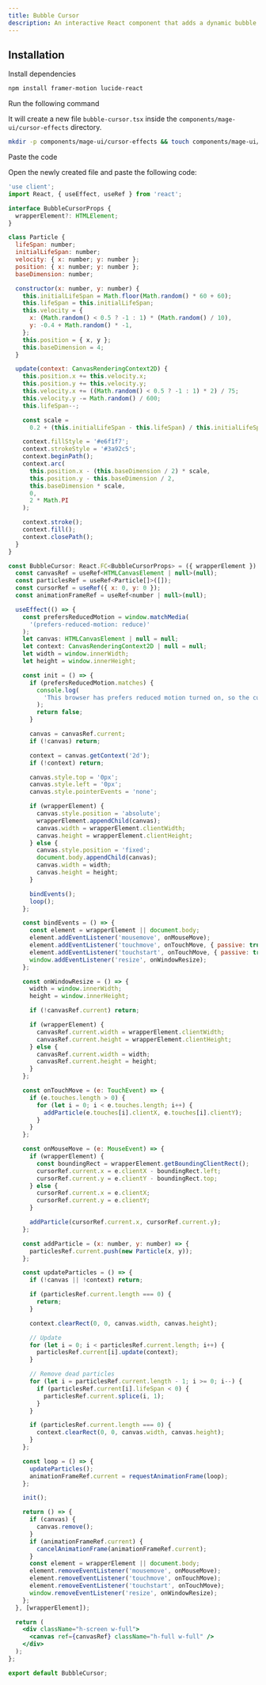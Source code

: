 ```yaml
---
title: Bubble Cursor
description: An interactive React component that adds a dynamic bubble effect, visually tracking cursor movement in real time.
---
```


<ComponentPreview name="cursor-effects-bubble-cursor--docs" />

## Installation

<Steps>
<Step>Install dependencies</Step>

```bash
npm install framer-motion lucide-react
```

<Step>Run the following command</Step>

It will create a new file `bubble-cursor.tsx` inside the `components/mage-ui/cursor-effects` directory.

```bash 
mkdir -p components/mage-ui/cursor-effects && touch components/mage-ui/cursor-effects/bubble-cursor.tsx
```

<Step>Paste the code</Step> 

Open the newly created file and paste the following code:

```jsx 
'use client';
import React, { useEffect, useRef } from 'react';

interface BubbleCursorProps {
  wrapperElement?: HTMLElement;
}

class Particle {
  lifeSpan: number;
  initialLifeSpan: number;
  velocity: { x: number; y: number };
  position: { x: number; y: number };
  baseDimension: number;

  constructor(x: number, y: number) {
    this.initialLifeSpan = Math.floor(Math.random() * 60 + 60);
    this.lifeSpan = this.initialLifeSpan;
    this.velocity = {
      x: (Math.random() < 0.5 ? -1 : 1) * (Math.random() / 10),
      y: -0.4 + Math.random() * -1,
    };
    this.position = { x, y };
    this.baseDimension = 4;
  }

  update(context: CanvasRenderingContext2D) {
    this.position.x += this.velocity.x;
    this.position.y += this.velocity.y;
    this.velocity.x += ((Math.random() < 0.5 ? -1 : 1) * 2) / 75;
    this.velocity.y -= Math.random() / 600;
    this.lifeSpan--;

    const scale =
      0.2 + (this.initialLifeSpan - this.lifeSpan) / this.initialLifeSpan;

    context.fillStyle = '#e6f1f7';
    context.strokeStyle = '#3a92c5';
    context.beginPath();
    context.arc(
      this.position.x - (this.baseDimension / 2) * scale,
      this.position.y - this.baseDimension / 2,
      this.baseDimension * scale,
      0,
      2 * Math.PI
    );

    context.stroke();
    context.fill();
    context.closePath();
  }
}

const BubbleCursor: React.FC<BubbleCursorProps> = ({ wrapperElement }) => {
  const canvasRef = useRef<HTMLCanvasElement | null>(null);
  const particlesRef = useRef<Particle[]>([]);
  const cursorRef = useRef({ x: 0, y: 0 });
  const animationFrameRef = useRef<number | null>(null);

  useEffect(() => {
    const prefersReducedMotion = window.matchMedia(
      '(prefers-reduced-motion: reduce)'
    );
    let canvas: HTMLCanvasElement | null = null;
    let context: CanvasRenderingContext2D | null = null;
    let width = window.innerWidth;
    let height = window.innerHeight;

    const init = () => {
      if (prefersReducedMotion.matches) {
        console.log(
          'This browser has prefers reduced motion turned on, so the cursor did not init'
        );
        return false;
      }

      canvas = canvasRef.current;
      if (!canvas) return;

      context = canvas.getContext('2d');
      if (!context) return;

      canvas.style.top = '0px';
      canvas.style.left = '0px';
      canvas.style.pointerEvents = 'none';

      if (wrapperElement) {
        canvas.style.position = 'absolute';
        wrapperElement.appendChild(canvas);
        canvas.width = wrapperElement.clientWidth;
        canvas.height = wrapperElement.clientHeight;
      } else {
        canvas.style.position = 'fixed';
        document.body.appendChild(canvas);
        canvas.width = width;
        canvas.height = height;
      }

      bindEvents();
      loop();
    };

    const bindEvents = () => {
      const element = wrapperElement || document.body;
      element.addEventListener('mousemove', onMouseMove);
      element.addEventListener('touchmove', onTouchMove, { passive: true });
      element.addEventListener('touchstart', onTouchMove, { passive: true });
      window.addEventListener('resize', onWindowResize);
    };

    const onWindowResize = () => {
      width = window.innerWidth;
      height = window.innerHeight;

      if (!canvasRef.current) return;

      if (wrapperElement) {
        canvasRef.current.width = wrapperElement.clientWidth;
        canvasRef.current.height = wrapperElement.clientHeight;
      } else {
        canvasRef.current.width = width;
        canvasRef.current.height = height;
      }
    };

    const onTouchMove = (e: TouchEvent) => {
      if (e.touches.length > 0) {
        for (let i = 0; i < e.touches.length; i++) {
          addParticle(e.touches[i].clientX, e.touches[i].clientY);
        }
      }
    };

    const onMouseMove = (e: MouseEvent) => {
      if (wrapperElement) {
        const boundingRect = wrapperElement.getBoundingClientRect();
        cursorRef.current.x = e.clientX - boundingRect.left;
        cursorRef.current.y = e.clientY - boundingRect.top;
      } else {
        cursorRef.current.x = e.clientX;
        cursorRef.current.y = e.clientY;
      }

      addParticle(cursorRef.current.x, cursorRef.current.y);
    };

    const addParticle = (x: number, y: number) => {
      particlesRef.current.push(new Particle(x, y));
    };

    const updateParticles = () => {
      if (!canvas || !context) return;

      if (particlesRef.current.length === 0) {
        return;
      }

      context.clearRect(0, 0, canvas.width, canvas.height);

      // Update
      for (let i = 0; i < particlesRef.current.length; i++) {
        particlesRef.current[i].update(context);
      }

      // Remove dead particles
      for (let i = particlesRef.current.length - 1; i >= 0; i--) {
        if (particlesRef.current[i].lifeSpan < 0) {
          particlesRef.current.splice(i, 1);
        }
      }

      if (particlesRef.current.length === 0) {
        context.clearRect(0, 0, canvas.width, canvas.height);
      }
    };

    const loop = () => {
      updateParticles();
      animationFrameRef.current = requestAnimationFrame(loop);
    };

    init();

    return () => {
      if (canvas) {
        canvas.remove();
      }
      if (animationFrameRef.current) {
        cancelAnimationFrame(animationFrameRef.current);
      }
      const element = wrapperElement || document.body;
      element.removeEventListener('mousemove', onMouseMove);
      element.removeEventListener('touchmove', onTouchMove);
      element.removeEventListener('touchstart', onTouchMove);
      window.removeEventListener('resize', onWindowResize);
    };
  }, [wrapperElement]);

  return (
    <div className="h-screen w-full">
      <canvas ref={canvasRef} className="h-full w-full" />
    </div>
  );
};

export default BubbleCursor;
```
</Steps>


